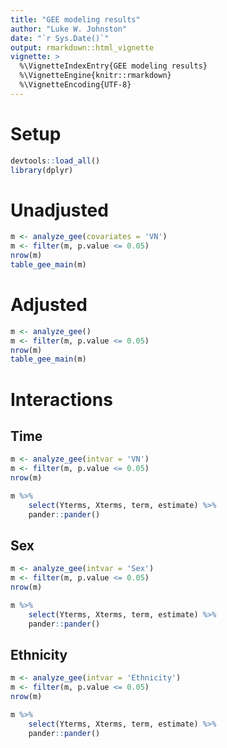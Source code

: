 ```yaml
---
title: "GEE modeling results"
author: "Luke W. Johnston"
date: "`r Sys.Date()`"
output: rmarkdown::html_vignette
vignette: >
  %\VignetteIndexEntry{GEE modeling results}
  %\VignetteEngine{knitr::rmarkdown}
  %\VignetteEncoding{UTF-8}
---
```


# Setup

```r
devtools::load_all()
library(dplyr)
```

# Unadjusted
```r
m <- analyze_gee(covariates = 'VN')
m <- filter(m, p.value <= 0.05) 
nrow(m)
table_gee_main(m)
```

# Adjusted
```r
m <- analyze_gee()
m <- filter(m, p.value <= 0.05) 
nrow(m)
table_gee_main(m)
```

# Interactions

## Time
```r
m <- analyze_gee(intvar = 'VN')
m <- filter(m, p.value <= 0.05) 
nrow(m)

m %>% 
    select(Yterms, Xterms, term, estimate) %>% 
    pander::pander()
```

## Sex
```r
m <- analyze_gee(intvar = 'Sex')
m <- filter(m, p.value <= 0.05) 
nrow(m)

m %>% 
    select(Yterms, Xterms, term, estimate) %>% 
    pander::pander()
```

## Ethnicity
```r
m <- analyze_gee(intvar = 'Ethnicity')
m <- filter(m, p.value <= 0.05) 
nrow(m)

m %>% 
    select(Yterms, Xterms, term, estimate) %>% 
    pander::pander()
```

